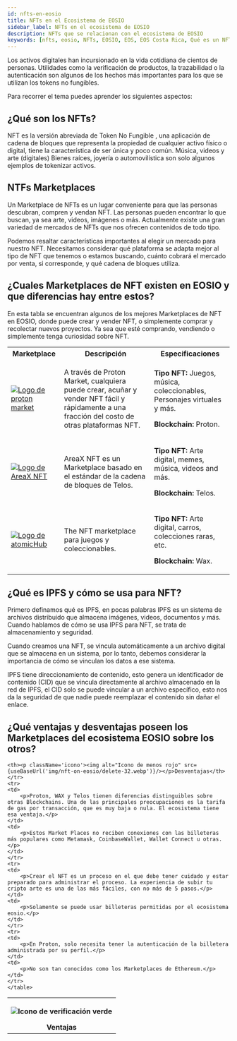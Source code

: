 ```yaml
---
id: nfts-en-eosio
title: NFTs en el Ecosistema de EOSIO
sidebar_label: NFTs en el ecosistema de EOSIO
description: NFTs que se relacionan con el ecosistema de EOSIO
keywords: [nfts, eosio, NFTs, EOSIO, EOS, EOS Costa Rica, Qué es un NFT, Para que sirven los NFT]
---
```



Los activos digitales han incursionado en la vida cotidiana de cientos de personas. Utilidades como la verificación de productos, la trazabilidad o la autenticación son algunos de los hechos más importantes para los que se utilizan los tokens no fungibles.

Para recorrer el tema puedes aprender los siguientes aspectos:

## ¿Qué son los NFTs?

NFT es la versión abreviada de Token No Fungible , una aplicación de cadena de bloques que representa la propiedad de cualquier activo físico o digital, tiene la característica de ser única y poco común. Música, videos y arte (digitales) Bienes raíces, joyería o automovilística son solo algunos ejemplos de tokenizar activos.

## NTFs Marketplaces

Un Marketplace de NFTs es un lugar conveniente para que las personas descubran, compren y vendan NFT. Las personas pueden encontrar lo que buscan, ya sea arte, videos, imágenes o más.
Actualmente existe una gran variedad de mercados de NFTs que nos ofrecen contenidos de todo tipo. 

Podemos resaltar características importantes al elegir un mercado para nuestro NFT.
Necesitamos considerar qué plataforma se adapta mejor al tipo de NFT que tenemos o estamos buscando, cuánto cobrará el mercado por venta, si corresponde, y qué cadena de bloques utiliza. 

## ¿Cuales Marketplaces de NFT existen en EOSIO y que diferencias hay entre estos?

En esta tabla se encuentran algunos de los mejores Marketplaces de NFT en EOSIO, donde puede crear y vender NFT, o simplemente comprar y recolectar nuevos proyectos. Ya sea que esté comprando, vendiendo o simplemente tenga curiosidad sobre NFT.

<Grid className='table-nft-marketplaces'>
			<table>
			<tr>
			<th>Marketplace</th>
			<th>Descripción</th>
			<th>Especificaciones</th>
			</tr>
			<tr>
			<td>
				<a href="https://www.protonmarket.com/">
					<img alt="Logo de proton market" src="https://www.protonmarket.com/beta-logo.svg"/>
				</a>
			</td>
			<td>
                <p>A través de Proton Market, cualquiera puede crear, acuñar y vender NFT fácil y rápidamente a una fracción del costo de otras plataformas NFT.</p>
            </td>
			<td>
                <p><strong>Tipo NFT:</strong> Juegos, música, coleccionables, Personajes virtuales y más.</p>
                <p><strong>Blockchain:</strong> Proton.</p>
            </td>
			</tr>
            <tr>
			<td>
				<a href="https://areaxnft.com/">
					<img alt="Logo de AreaX NFT" src="https://areaxnft.com/img/areax%20logo%20light.68b6831b.svg"/>
				</a>
			</td>
			<td>
                <p>AreaX NFT es un Marketplace basado en el estándar de la cadena de bloques de Telos.</p>
            </td>
			<td>
                <p><strong>Tipo NFT:</strong> Arte digital, memes, música, videos and más.</p>
                <p><strong>Blockchain:</strong> Telos.</p>
            </td>
			</tr>
             <tr>
			<td>
				<a href="https://wax.atomichub.io/">
					<img alt="Logo de atomicHub" className='atomicHubLogo' src="https://wax.atomichub.io/images/logos/atomichub.svg"/>
				</a>
			</td>
			<td>
                <p>The NFT marketplace para juegos y coleccionables.</p>
            </td>
			<td>
                <p><strong>Tipo NFT:</strong> Arte digital, carros, colecciones raras, etc.</p>
                <p><strong>Blockchain:</strong> Wax.</p>
            </td>
			</tr>
			</table>
		</Grid>

## ¿Qué es IPFS y cómo se usa para NFT?

Primero definamos qué es IPFS, en pocas palabras IPFS es un sistema de archivos distribuido que almacena imágenes, videos, documentos y más. Cuando hablamos de cómo se usa IPFS para NFT, se trata de almacenamiento y seguridad.

Cuando creamos una NFT, se vincula automáticamente a un archivo digital que se almacena en un sistema, por lo tanto, debemos considerar la importancia de cómo se vinculan los datos a ese sistema.

IPFS tiene direccionamiento de contenido, esto genera un identificador de contenido (CID) que se vincula directamente al archivo almacenado en la red de IPFS, el CID solo se puede vincular a un archivo específico, esto nos da la seguridad de que nadie puede reemplazar el contenido sin dañar el enlace.

## ¿Qué ventajas y desventajas poseen los Marketplaces del ecosistema EOSIO sobre los otros?


<Grid className='table-nft-marketplaces'>
    <table>
    <tr>
    <th><p className='icono'><img alt="Icono de verificación verde" src={useBaseUrl('img/nft-on-eosio/check-32.webp')}/></p>Ventajas</th>
    
    <th><p className='icono'><img alt="Icono de menos rojo" src={useBaseUrl('img/nft-on-eosio/delete-32.webp')}/></p>Desventajas</th>
    </tr>
    <tr>
    <td>
        <p>Proton, WAX y Telos tienen diferencias distinguibles sobre otras Blockchains. Una de las principales preocupaciones es la tarifa de gas por transacción, que es muy baja o nula. El ecosistema tiene esa ventaja.</p>
    </td>
    <td>
        <p>Estos Market Places no reciben conexiones con las billeteras más populares como Metamask, CoinbaseWallet, Wallet Connect u otras.</p>
    </td>
    </tr>
    <tr>
    <td>
        <p>Crear el NFT es un proceso en el que debe tener cuidado y estar preparado para administrar el proceso. La experiencia de subir tu cripto arte es una de las más fáciles, con no más de 5 pasos.</p>
    </td>
    <td>
        <p>Solamente se puede usar billeteras permitidas por el ecosistema eosio.</p>
    </td>
    </tr>
    <tr>
    <td>
        <p>En Proton, solo necesita tener la autenticación de la billetera administrada por su perfil.</p>
    </td>
    <td>
        <p>No son tan conocidos como los Marketplaces de Ethereum.</p>
    </td>
    </tr>
    </table>
</Grid>